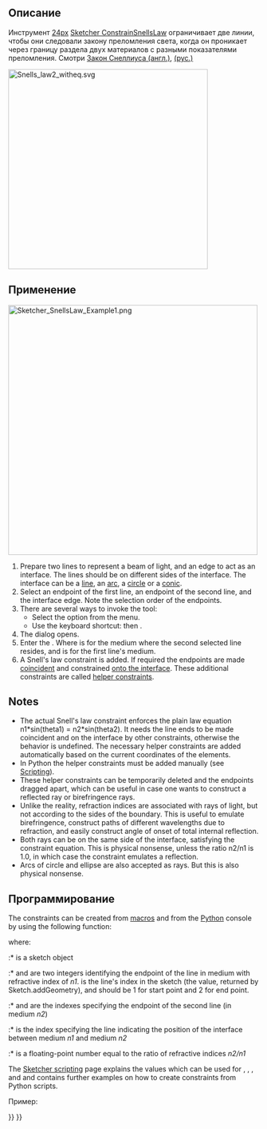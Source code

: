 <languages/>

{{Docnav/ru
|[[Sketcher_ConstrainBlock/ru|Ограничение перемещения]]
|[[Sketcher_ToggleDrivingConstraint/ru|Переключить ограничения в построительные/основные]]
|[[Sketcher_Workbench/ru|Скетчер]]
|IconL=Sketcher_ConstrainBlock.svg
|IconR=Sketcher_ToggleDrivingConstraint.svg
|IconC=Workbench_Sketcher.svg
}}

{{GuiCommand/ru
|Name=Sketcher ConstrainSnellsLaw
|Name/ru=Скетчер Ограничение преломления (Закон Снеллиуса)
|MenuLocation=Эскиз → Ограничения эскиза → Ограничение преломления (Закон Снеллиуса)
|Workbenches=[[Sketcher_Workbench/ru|Скетчер]]
|Shortcut={{KEY|K}} {{KEY|W}}
|Version=0.15
}}

<span id="Description"></span>
== Описание == 

<div class="mw-translate-fuzzy">
Инструмент [[[Image:Sketcher_ConstrainSnellsLaw.svg|24px]] [[Sketcher_ConstrainSnellsLaw|Sketcher ConstrainSnellsLaw]] ограничивает две линии, чтобы они следовали закону преломления света, когда он проникает через границу раздела двух материалов с разными показателями преломления. Смотри [http://en.wikipedia.org/wiki/Snell%27s_law Закон Снеллиуса (англ.)], [https://ru.wikipedia.org/wiki/Закон_Снеллиуса (рус.)]
</div>

[[Image:Snells_law2_witheq.svg|x400px]]
{{Caption|Snell's Law}}

<span id="Usage"></span>
==Применение== 

[[Image:Sketcher_SnellsLaw_Example1.png|500px]]
{{Caption|The sequence of clicks is indicated by yellow arrows with numbers, n1 and n2 show where the indices of refraction are}}

# Prepare two lines to represent a beam of light, and an edge to act as an interface. The lines should be on different sides of the interface. The interface can be a [[Sketcher_CreateLine|line]], an [[Sketcher_CreateArc|arc]], a [[Sketcher_CreateCircle|circle]] or a [[Sketcher_CompCreateConic|conic]].
# Select an endpoint of the first line, an endpoint of the second line, and the interface edge. Note the selection order of the endpoints.
# There are several ways to invoke the tool:
#* Select the {{MenuCommand|Sketch → Sketcher constraints → [[Image:Sketcher_ConstrainSnellsLaw.svg|16px]] Constrain refraction (Snell's law)}} option from the menu.
#* Use the keyboard shortcut: {{KEY|K}} then {{KEY|W}}.
# The {{MenuCommand|Refractive index ratio}} dialog opens.
# Enter the {{MenuCommand|Ratio n2/n1}}. Where {{MenuCommand|n2}} is for the medium where the second selected line resides, and {{MenuCommand|n1}} is for the first line's medium.
# A Snell's law constraint is added. If required the endpoints are made [[Sketcher_ConstrainCoincident|coincident]] and constrained [[Sketcher_ConstrainPointOnObject|onto the interface]]. These additional constraints are called [[Sketcher_helper_constraint|helper constraints]].

==Notes==

* The actual Snell's law constraint enforces the plain law equation n1*sin(theta1) = n2*sin(theta2). It needs the line ends to be made coincident and on the interface by other constraints, otherwise the behavior is undefined. The necessary helper constraints are added automatically based on the current coordinates of the elements.
* In Python the helper constraints must be added manually (see [[#Scripting|Scripting]]).
* These helper constraints can be temporarily deleted and the endpoints dragged apart, which can be useful in case one wants to construct a reflected ray or birefringence rays.
* Unlike the reality, refraction indices are associated with rays of light, but not according to the sides of the boundary. This is useful to emulate birefringence, construct paths of different wavelengths due to refraction, and easily construct angle of onset of total internal reflection. 
* Both rays can be on the same side of the interface, satisfying the constraint equation. This is physical nonsense, unless the ratio n2/n1 is 1.0, in which case the constraint emulates a reflection.
* Arcs of circle and ellipse are also accepted as rays. But this is also physical nonsense.

<span id="Scripting"></span>
==Программирование==

The constraints can be created from [[Macros|macros]] and from the [[Python|Python]] console by using the following function:

{{Code|code=
Sketch.addConstraint(Sketcher.Constraint('SnellsLaw',line1,pointpos1,line2,pointpos2,interface,n2byn1))
}}

where:
:* {{incode|Sketch}} is a sketch object
:* {{incode|line1}} and {{incode|pointpos1}} are two integers identifying the endpoint of the line in medium with refractive index of ''n1''. {{incode|line1}} is the line's index in the sketch (the value, returned by Sketch.addGeometry), and {{incode|pointpos1}} should be 1 for start point and 2 for end point.
:* {{incode|line2}} and {{incode|pointpos2}} are the indexes specifying the endpoint of the second line (in medium ''n2'')
:* {{incode|interface}} is the index specifying the line indicating the position of the interface between medium ''n1'' and medium ''n2''
:* {{incode|n2byn1}} is a floating-point number equal to the ratio of refractive indices ''n2/n1''

The [[Sketcher_scripting|Sketcher scripting]] page explains the values which can be used for {{incode|line1}}, {{incode|pointpos1}}, {{incode|line2}}, {{incode|pointpos2}} and {{incode|interface}} and contains further examples on how to create constraints from Python scripts.

Пример:

{{Code|code=
import Sketcher
import Part
import FreeCAD

StartPoint = 1
EndPoint = 2

f = App.activeDocument().addObject("Sketcher::SketchObject","Sketch")

# add geometry to the sketch
icir = f.addGeometry(Part.Circle(App.Vector(-547.612366,227.479736,0),App.Vector(0,0,1),68.161979))
iline1 = f.addGeometry(Part.LineSegment(App.Vector(-667.331726,244.127090,0),App.Vector(-604.284241,269.275238,0)))
iline2 = f.addGeometry(Part.LineSegment(App.Vector(-604.284241,269.275238,0),App.Vector(-490.940491,256.878265,0)))
# add constraints
# helper constraints:
f.addConstraint(Sketcher.Constraint('Coincident',iline1,EndPoint,iline2,StartPoint)) 
f.addConstraint(Sketcher.Constraint('PointOnObject',iline1,EndPoint,icir)) 
# the Snell's law:
f.addConstraint(Sketcher.Constraint('SnellsLaw',iline1,EndPoint,iline2,StartPoint,icir,1.47))

App.ActiveDocument.recompute() 
}}


{{Docnav/ru
|[[Sketcher_ConstrainBlock/ru|Ограничение перемещения]]
|[[Sketcher_ToggleDrivingConstraint/ru|Переключить ограничения в построительные/основные]]
|[[Sketcher_Workbench/ru|Скетчер]]
|IconL=Sketcher_ConstrainBlock.svg
|IconR=Sketcher_ToggleDrivingConstraint.svg
|IconC=Workbench_Sketcher.svg
}}

{{Sketcher_Tools_navi{{#translation:}}}}
{{Userdocnavi{{#translation:}}}}